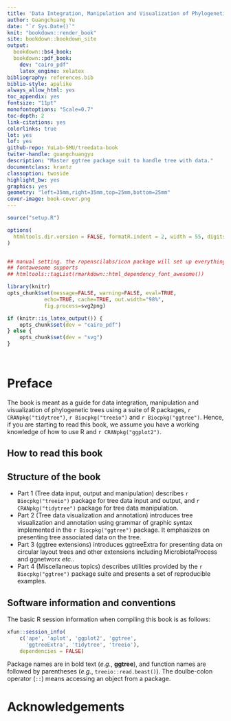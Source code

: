 ```yaml
---
title: 'Data Integration, Manipulation and Visualization of Phylogenetic Trees'
author: Guangchuang Yu
date: "`r Sys.Date()`"
knit: "bookdown::render_book"
site: bookdown::bookdown_site
output:
  bookdown::bs4_book:
  bookdown::pdf_book:
    dev: "cairo_pdf"
    latex_engine: xelatex
bibliography: references.bib
biblio-style: apalike
always_allow_html: yes
toc_appendix: yes
fontsize: "11pt"
monofontoptions: "Scale=0.7"
toc-depth: 2
link-citations: yes
colorlinks: true
lot: yes
lof: yes
github-repo: YuLab-SMU/treedata-book
twiter-handle: guangchuangyu
description: "Master ggtree package suit to handle tree with data."
documentclass: krantz
classoption: twoside
highlight_bw: yes
graphics: yes
geometry: "left=35mm,right=35mm,top=25mm,bottom=25mm"
cover-image: book-cover.png
---
```



```r
source("setup.R")

options(
  htmltools.dir.version = FALSE, formatR.indent = 2, width = 55, digits = 4
)


## manual setting. the ropenscilabs/icon package will set up everything for you.
## fontawesome supports
## htmltools::tagList(rmarkdown::html_dependency_font_awesome())

library(knitr)
opts_chunk$set(message=FALSE, warning=FALSE, eval=TRUE, 
            echo=TRUE, cache=TRUE, out.width="98%",
            fig.process=svg2png)

if (knitr::is_latex_output()) {
    opts_chunk$set(dev = "cairo_pdf")
} else {
    opts_chunk$set(dev = "svg")
}




```

<!--
# Welcome {-}

<img class="cover" src="book-cover.png" width="210" height="297" /> This is the online work-in-progress book of "Data Integration, Manipulation and Visualization of Phylogenetic Trees". This book gives your all the details of using the ggtree package suite to handle tree with data. The book is written by Guangchuang Yu.


<center>
<img src="book-cover.png" style="width:500px;border:2px solid black;"/>
</center>

-->

\newpage

# Preface {-}

The book is meant as a guide for data integration, manipulation and visualization of phylogenetic trees using a suite of R packages, `r CRANpkg("tidytree")`, `r Biocpkg("treeio")` and `r Biocpkg("ggtree")`. Hence, if you are starting to read this book, we assume you have a working knowledge of how to use R and `r CRANpkg("ggplot2")`.


## How to read this book

## Structure of the book


+ Part 1 (Tree data input, output and manipulation) describes `r Biocpkg("treeio")` package for tree data input and output, and `r CRANpkg("tidytree")` package for tree data manipulation.
+ Part 2 (Tree data visualization and annotation) introduces tree visualization and annotation using grammar of graphic syntax implemented in the `r Biocpkg("ggtree")` package. It emphasizes on presenting tree associated data on the tree.
+ Part 3 (ggtree extensions) introduces ggtreeExtra for presenting data on circular layout trees and other extensions including MicrobiotaProcess and ggnetworx *etc.*.
+ Part 4 (Miscellaneous topics) describes utilities provided by the `r Biocpkg("ggtree")` package suite and presents a set of reproducible examples.




## Software information and conventions


The basic R session information when compiling this book is as follows:

```r
xfun::session_info(
    c('ape', 'aplot', 'ggplot2', 'ggtree', 
      'ggtreeExtra', 'tidytree', 'treeio'),
    dependencies = FALSE)
```

Package names are in bold text (*e.g.*, **ggtree**), and function names are followed by parentheses (*e.g.*, `treeio::read.beast()`). The doulbe-colon operator (`::`) means accessing an object from a package. 

\newpage

# Acknowledgements {-}

